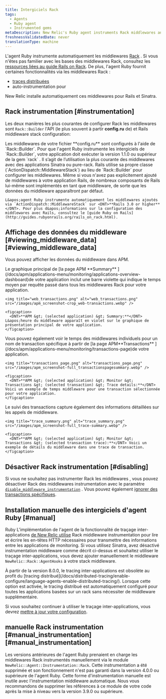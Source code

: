 ```yaml
---
title: Intergiciels Rack
tags:
  - Agents
  - Ruby agent
  - Instrumented gems
metaDescription: New Relic's Ruby agent instruments Rack middlewares and uses middlewares for functions like cross application tracing and browser auto-instrumentation.
freshnessValidatedDate: never
translationType: machine
---
```


L&apos;agent Ruby instrumente automatiquement les middlewares [Rack](http://rack.github.io/) . Si vous n&apos;êtes pas familier avec les bases des middlewares Rack, consultez les [ressources liées au guide Rails on Rack](http://guides.rubyonrails.org/rails_on_rack.html#resources). De plus, l&apos;agent Ruby fournit certaines fonctionnalités via les middlewares Rack :

* [traces distribuées](/docs/distributed-tracing/enable-configure/language-agents-enable-distributed-tracing/)
* auto-instrumentation pour[<InlinePopover type="browser" />](/docs/agents/ruby-agent/features/page-load-timing-ruby)

New Relic installe automatiquement ces middlewares pour Rails et Sinatra.

## Rack instrumentation [#instrumentation]

Les deux manières les plus courantes de configurer Rack les middlewares sont `Rack::Builder` l&apos;API (le plus souvent à partir <DNT>**config.ru**</DNT> de) et Rails middleware stack configuration:

<CollapserGroup>
  <Collapser id="rack_builder" title="Rack::Builder">
    Les middlewares de votre fichier <DNT>**config.ru**</DNT> sont configurés à l&apos;aide de `Rack::Builder`. Pour que l&apos;agent Ruby instrumente les intergiciels de `Rack::Builder`, votre application doit exécuter la version 1.1.0 ou supérieur de la gem `rack` . Il s’agit de l’utilisation la plus courante des middlewares avec des applications Sinatra ou pure-rack.
  </Collapser>

  <Collapser id="rails_middlewares" title="Intergiciels Rails">
    Rails utilise sa propre classe (`ActionDispatch::MiddlewareStack`) au lieu de `Rack::Builder` pour configurer les middlewares. Même si vous n&apos;avez pas explicitement ajouté de middlewares à votre application Rails, de nombreux composants de Rails lui-même sont implémentés en tant que middleware, de sorte que les données du middleware apparaîtront par défaut.

    L&apos;agent Ruby instrumente automatiquement les middlewares ajoutés via `ActionDispatch::MiddlewareStack` sur <DNT>**Rails 3.0 or higher**</DNT>. Pour plus d&apos;informations sur la configuration des middlewares avec Rails, consultez le [guide Ruby on Rails](http://guides.rubyonrails.org/rails_on_rack.html).
  </Collapser>
</CollapserGroup>

## Affichage des données du middleware [#viewing\_middleware\_data][#viewing_middleware_data]

Vous pouvez afficher les données du middleware dans APM.

<CollapserGroup>
  <Collapser id="apm-overview" title="Dans la page de résumé de l'APM">
    Le graphique principal de [la page APM <DNT>**Summary**</DNT> ](/docs/apm/applications-menu/monitoring/applications-overview-dashboard)de votre application inclut une barre violette qui indique le temps moyen par requête passé dans tous les middlewares Rack pour votre application.

    <img title="web_transactions.png" alt="web_transactions.png" src="/images/apm_screenshot-crop_web-transactions.webp" />

    <figcaption>
      <DNT>**APM &gt; (selected application) &gt; Summary:**</DNT> L&apos;heure du middleware apparaît en violet sur le graphique de présentation principal de votre application.
    </figcaption>
  </Collapser>

  <Collapser id="apm-transactions" title="Dans la page Transactions APM">
    Vous pouvez également voir le temps des middlewares individuels pour un nom de transaction spécifique à partir de [la page APM<DNT>**Transactions**</DNT> ](/docs/apm/applications-menu/monitoring/transactions-page)de votre application.

    <img title="transactions_page.png" alt="transactions_page.png" src="/images/apm_screenshot-full_transactionspagesummary.webp" />

    <figcaption>
      <DNT>**APM &gt; (selected application) &gt; Monitor &gt; Transactions &gt; (selected transaction) &gt; Trace details:**</DNT> Voici un exemple de temps middleware pour une transaction sélectionnée pour votre application.
    </figcaption>
  </Collapser>

  <Collapser id="apm-trace" title="Dans APM, trace le résumé des transactions">
    Le suivi des transactions capture également des informations détaillées sur les appels de middleware.

    <img title="trace_summary.png" alt="trace_summary.png" src="/images/apm_screenshot-full_trace-summary.webp" />

    <figcaption>
      <DNT>**APM &gt; (selected application) &gt; Monitor &gt; Transactions &gt; (selected transaction trace):**</DNT> Voici un exemple de détails du middleware dans une trace de transaction.
    </figcaption>
  </Collapser>
</CollapserGroup>

## Désactiver Rack instrumentation [#disabling]

Si vous ne souhaitez pas instrumenter Rack les middlewares , vous pouvez désactiver Rack des middlewares instrumentation avec le paramètre [`disable_middleware_instrumentation`](/docs/agents/ruby-agent/installation-configuration/ruby-agent-configuration) . Vous pouvez également [ignorer des transactions spécifiques](/docs/agents/ruby-agent/installation-configuration/ignoring-specific-transactions).

## Installation manuelle des intergiciels d&apos;agent Ruby [#manual]

Ruby L&apos;implémentation de l&apos;agent de la fonctionnalité de traçage inter-applications [de New Relic utilise](/docs/apm/traces/cross-application-traces/cross-application-tracing) Rack middleware instrumentation pour lire et écrire les en-têtes HTTP nécessaires pour transmettre des informations entre les applications de monitoring. Si vous utilisez Sinatra, avez désactivé instrumentation middleware comme décrit ci-dessus et souhaitez utiliser le traçage inter-applications, vous devez ajouter manuellement le middleware `NewRelic::Rack::AgentHooks` à votre stack middleware.

<Callout variant="important">
  À partir de la version 8.0.0, le tracing inter-applications est obsolète au profit du [tracing distribué](/docs/distributed-tracing/enable-configure/language-agents-enable-distributed-tracing/). Lorsque cette option est activée, le tracing distribué est automatiquement configuré pour toutes les applications basées sur un rack sans nécessiter de middleware supplémentaire.

  Si vous souhaitez continuer à utiliser le traçage inter-applications, vous devrez [mettre à jour votre configuration](/docs/agents/ruby-agent/features/cross-application-tracing-ruby#configuration).
</Callout>

## manuelle Rack instrumentation [#manual\_instrumentation][#manual_instrumentation]

Les versions antérieures de l&apos;agent Ruby prenaient en charge les middlewares Rack instrumentés manuellement via le module `NewRelic::Agent::Instrumentation::Rack`. Cette instrumentation a été supprimée et son fonctionnement n&apos;est pas garanti dans la version 4.0.0 ou supérieure de l&apos;agent Ruby. Cette forme d&apos;instrumentation manuelle est inutile avec l&apos;instrumentation middleware automatique. Nous vous recommandons de supprimer les références à ce module de votre code après la mise à niveau vers la version 3.9.0 ou supérieure.
